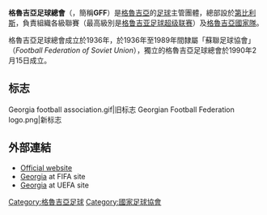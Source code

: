 {{noteta
|G1=足球
|G2=uefa
|1=zh-hans:科比亚什维利;zh-hk:高拜亞韋利;zh-tw:科比亞什維利;
}}
{{國家足協 |
  Name               = 格魯吉亞足球總會<br />''Georgian Football Federation''  |
  Logo               = Georgian Football Federation logo.png |
  Founded            = 1936年 |
  FIFA affiliation   = 1992年 |
  Region             = [[歐洲足協|歐洲足協]] |
  Region affiliation = 1992年 |
  President          = [[高拜亞韋利|高拜亞韋利]] |
  Coach              =  |
}}

'''格魯吉亞足球總會'''（{{lang-ka|'''საქართველოს ფეხბურთის ფედერაცია'''}}，簡稱'''GFF'''）是[[格魯吉亞|格魯吉亞]]的[[英式足球|足球]]主管團體，總部設於[[第比利斯|第比利斯]]，負責組織各級聯賽（最高級別是[[格鲁吉亚足球超级联赛|格鲁吉亚足球超级联赛]]）及[[格魯吉亞國家足球隊|格魯吉亞國家隊]]。

格魯吉亞足球總會成立於1936年，於1936年至1989年間隸屬「蘇聯足球協會」（''Football Federation of Soviet Union''），獨立的格魯吉亞足球總會於1990年2月15日成立。

== 标志 ==
<gallery>
Georgia football association.gif|旧标志
Georgian Football Federation logo.png|新标志
</gallery>

== 外部連結 ==
* [https://web.archive.org/web/20070626064958/http://www.gff.ge/ Official website]
* [http://www.fifa.com/associations/association=geo/index.html  Georgia] {{Wayback|url=http://www.fifa.com/associations/association=geo/index.html |date=20100416071743 }} at FIFA site
* [http://www.uefa.com/memberassociations/association=GEO/index.html  Georgia] {{Wayback|url=http://www.uefa.com/memberassociations/association=GEO/index.html |date=20100412003727 }} at UEFA site

{{UEFA成員國家足球協會}}

[[Category:格魯吉亞足球|Category:格魯吉亞足球]]
[[Category:國家足球協會|Category:國家足球協會]]